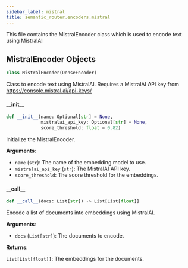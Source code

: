 ```yaml
---
sidebar_label: mistral
title: semantic_router.encoders.mistral
---
```


This file contains the MistralEncoder class which is used to encode text using MistralAI

## MistralEncoder Objects

```python
class MistralEncoder(DenseEncoder)
```

Class to encode text using MistralAI. Requires a MistralAI API key from
https://console.mistral.ai/api-keys/

#### \_\_init\_\_

```python
def __init__(name: Optional[str] = None,
             mistralai_api_key: Optional[str] = None,
             score_threshold: float = 0.82)
```

Initialize the MistralEncoder.

**Arguments**:

- `name` (`str`): The name of the embedding model to use.
- `mistralai_api_key` (`str`): The MistralAI API key.
- `score_threshold`: The score threshold for the embeddings.

#### \_\_call\_\_

```python
def __call__(docs: List[str]) -> List[List[float]]
```

Encode a list of documents into embeddings using MistralAI.

**Arguments**:

- `docs` (`List[str]`): The documents to encode.

**Returns**:

`List[List[float]]`: The embeddings for the documents.

